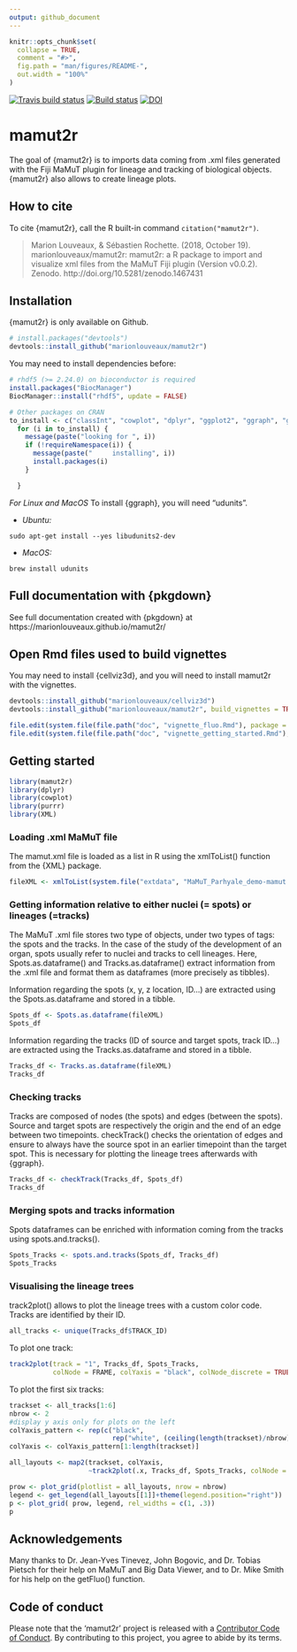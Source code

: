 ```yaml
---
output: github_document
---
```


<!-- README.md is generated from README.Rmd. Please edit that file -->

```r
knitr::opts_chunk$set(
  collapse = TRUE,
  comment = "#>",
  fig.path = "man/figures/README-",
  out.width = "100%"
)
```
[![Travis build status](https://travis-ci.org/marionlouveaux/mamut2r.svg?branch=master)](https://travis-ci.org/marionlouveaux/mamut2r) [![Build status](https://ci.appveyor.com/api/projects/status/efpwpkqw79ks920o?svg=true)](https://ci.appveyor.com/project/marionlouveaux/mamut2r) [![DOI](https://zenodo.org/badge/DOI/10.5281/zenodo.1467431.svg)](https://doi.org/10.5281/zenodo.1467431)

# mamut2r

The goal of {mamut2r} is to imports data coming from .xml files generated with the Fiji MaMuT plugin for lineage and tracking of biological objects. {mamut2r} also allows to create lineage plots.

## How to cite

To cite {mamut2r}, call the R built-in command `citation("mamut2r")`.   

> Marion Louveaux, & Sébastien Rochette. (2018, October 19). marionlouveaux/mamut2r: mamut2r: a R package to import and visualize xml files from the MaMuT Fiji plugin (Version v0.0.2). Zenodo. http://doi.org/10.5281/zenodo.1467431

## Installation

{mamut2r} is only available on Github.

``` r
# install.packages("devtools")
devtools::install_github("marionlouveaux/mamut2r")
```

You may need to install dependencies before:
```r
# rhdf5 (>= 2.24.0) on bioconductor is required
install.packages("BiocManager")
BiocManager::install("rhdf5", update = FALSE)

# Other packages on CRAN
to_install <- c("classInt", "cowplot", "dplyr", "ggplot2", "ggraph", "ggridges", "glue", "grDevices", "igraph", "knitr", "magrittr", "pkgdown", "purrr", "rhdf5", "rmarkdown", "stats", "tibble", "tidyr", "utils", "viridis", "XML", "xml2")
  for (i in to_install) {
    message(paste("looking for ", i))
    if (!requireNamespace(i)) {
      message(paste("     installing", i))
      install.packages(i)
    }

  }
```

*For Linux and MacOS*
To install {ggraph}, you will need "udunits".  

- *Ubuntu:*
```
sudo apt-get install --yes libudunits2-dev
```
- *MacOS:*
```
brew install udunits
```


## Full documentation with {pkgdown}

See full documentation created with {pkgdown} at https://marionlouveaux.github.io/mamut2r/

## Open Rmd files used to build vignettes

You may need to install {cellviz3d}, and you will need to install mamut2r with the vignettes.   
```r
devtools::install_github("marionlouveaux/cellviz3d")
devtools::install_github("marionlouveaux/mamut2r", build_vignettes = TRUE)

file.edit(system.file(file.path("doc", "vignette_fluo.Rmd"), package = "mamut2r"))
file.edit(system.file(file.path("doc", "vignette_getting_started.Rmd"), package = "mamut2r"))
```



## Getting started

```r
library(mamut2r)
library(dplyr)
library(cowplot)
library(purrr)
library(XML)
```


### Loading .xml MaMuT file

The mamut.xml file is loaded as a list in R using the xmlToList() function from the {XML} package.     

```r
fileXML <- xmlToList(system.file("extdata", "MaMuT_Parhyale_demo-mamut.xml", package = "mamut2r"))
```

### Getting information relative to either nuclei (= spots) or lineages (=tracks)

The MaMuT .xml file stores two type of objects, under two types of tags: the spots and the tracks. In the case of the study of the development of an organ, spots usually refer to nuclei and tracks to cell lineages. Here, Spots.as.dataframe() and Tracks.as.dataframe() extract information from the .xml file and format them as dataframes (more precisely as tibbles).

Information regarding the spots (x, y, z location, ID...) are extracted using the Spots.as.dataframe and stored in a tibble.   
```r
Spots_df <- Spots.as.dataframe(fileXML)
Spots_df
```

Information regarding the tracks (ID of source and target spots, track ID...) are extracted using the Tracks.as.dataframe and stored in a tibble.       
```r
Tracks_df <- Tracks.as.dataframe(fileXML)
Tracks_df
```


### Checking tracks
Tracks are composed of nodes (the spots) and edges (between the spots). Source and target spots are respectively the origin and the end of an edge between two timepoints. checkTrack() checks the orientation of edges and ensure to always have the source spot in an earlier timepoint than the target spot. This is necessary for plotting the lineage trees afterwards with {ggraph}.

```r
Tracks_df <- checkTrack(Tracks_df, Spots_df)
Tracks_df
```


### Merging spots and tracks information

Spots dataframes can be enriched with information coming from the tracks using spots.and.tracks().

```r
Spots_Tracks <- spots.and.tracks(Spots_df, Tracks_df)
Spots_Tracks
```


### Visualising the lineage trees

track2plot() allows to plot the lineage trees with a custom color code.     
Tracks are identified by their ID. 
```r
all_tracks <- unique(Tracks_df$TRACK_ID)
```

To plot one track:    
```r
track2plot(track = "1", Tracks_df, Spots_Tracks,
           colNode = FRAME, colYaxis = "black", colNode_discrete = TRUE)
```

To plot the first six tracks:      
```r
trackset <- all_tracks[1:6]
nbrow <- 2
#display y axis only for plots on the left
colYaxis_pattern <- rep(c("black", 
                          rep("white", (ceiling(length(trackset)/nbrow)-1) ) ), nbrow) 
colYaxis <- colYaxis_pattern[1:length(trackset)]

all_layouts <- map2(trackset, colYaxis,
                    ~track2plot(.x, Tracks_df, Spots_Tracks, colNode = TRACK_ID, colYaxis = .y, colNode_discrete=TRUE, breaks = unique(trackset)))

prow <- plot_grid(plotlist = all_layouts, nrow = nbrow)
legend <- get_legend(all_layouts[[1]]+theme(legend.position="right"))
p <- plot_grid( prow, legend, rel_widths = c(1, .3))
p
```

## Acknowledgements

Many thanks to Dr. Jean-Yves Tinevez, John Bogovic, and Dr. Tobias Pietsch for their help on MaMuT and Big Data Viewer, and to Dr. Mike Smith for his help on the getFluo() function.

## Code of conduct

Please note that the 'mamut2r' project is released with a [Contributor Code of Conduct](CODE_OF_CONDUCT.md). By contributing to this project, you agree to abide by its terms.
